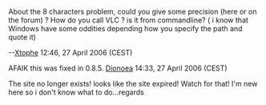 About the 8 characters problem, could you give some precision (here or on the forum) ?
How do you call VLC ? is it from commandline? ( i know that Windows have some oddities depending how you specify the path and quote it)

--[[User:Xtophe|Xtophe]] 12:46, 27 April 2006 (CEST)

AFAIK this was fixed in 0.8.5. [[User:Dionoea|Dionoea]] 14:33, 27 April 2006 (CEST)


The site no longer exists! looks like the site expired!
Watch for that! I'm new here so i don't know what to do...regards